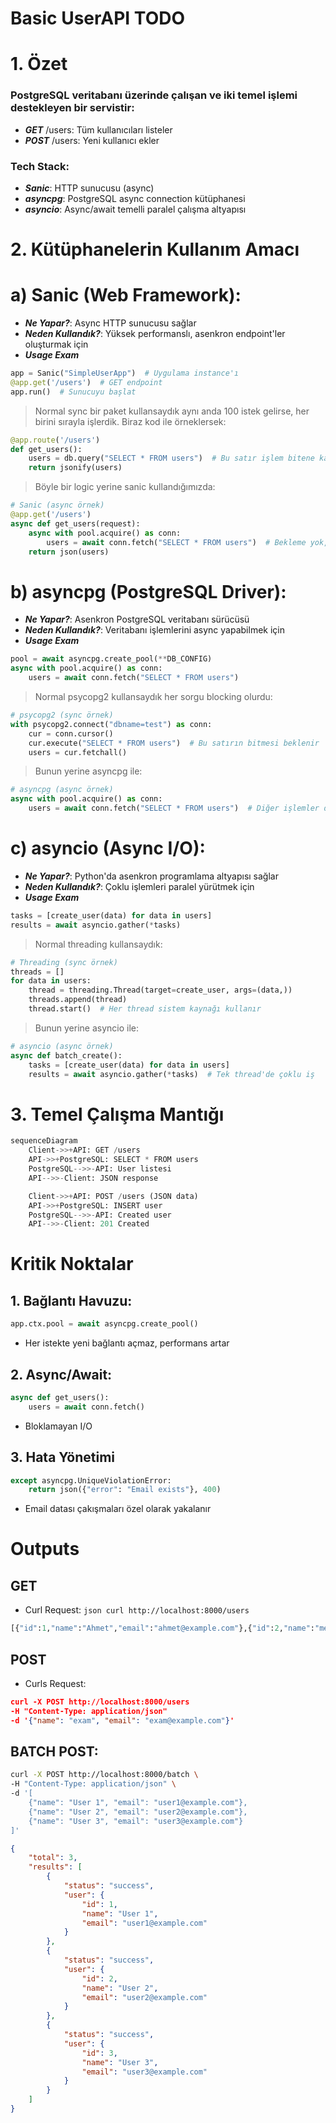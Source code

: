 # Basic UserAPI TODO

# 1. Özet 
###  PostgreSQL veritabanı üzerinde çalışan ve iki temel işlemi destekleyen bir servistir:
* **_GET_** /users: Tüm kullanıcıları listeler
* **_POST_** /users: Yeni kullanıcı ekler

### Tech Stack:
* **_Sanic_**: HTTP sunucusu (async)
* **_asyncpg_**: PostgreSQL async connection kütüphanesi
* **_asyncio_**:  Async/await temelli paralel çalışma altyapısı 

# 2. Kütüphanelerin Kullanım Amacı

# a) Sanic (Web Framework):
* **_Ne Yapar?_**: Async HTTP sunucusu sağlar
* **_Neden Kullandık?_**: Yüksek performanslı, asenkron endpoint'ler oluşturmak için
* **_Usage Exam_**
```python
app = Sanic("SimpleUserApp")  # Uygulama instance'ı
@app.get('/users')  # GET endpoint
app.run()  # Sunucuyu başlat
```

> Normal sync bir paket kullansaydık aynı anda 100 istek gelirse, her birini sırayla işlerdik. Biraz kod ile örneklersek:

```python
@app.route('/users')
def get_users():
    users = db.query("SELECT * FROM users")  # Bu satır işlem bitene kadar bekler
    return jsonify(users)
```

> Böyle bir logic yerine sanic kullandığımızda:

```python
# Sanic (async örnek)
@app.get('/users')
async def get_users(request):
    async with pool.acquire() as conn:
        users = await conn.fetch("SELECT * FROM users")  # Bekleme yok, diğer isteklere geçer
    return json(users)
```

# b) asyncpg (PostgreSQL Driver):
* **_Ne Yapar?_**: Asenkron PostgreSQL veritabanı sürücüsü
* **_Neden Kullandık?_**: Veritabanı işlemlerini async yapabilmek için
* **_Usage Exam_**
```python
pool = await asyncpg.create_pool(**DB_CONFIG)
async with pool.acquire() as conn:
    users = await conn.fetch("SELECT * FROM users")
```

> Normal psycopg2 kullansaydık her sorgu blocking olurdu:

```python
# psycopg2 (sync örnek)
with psycopg2.connect("dbname=test") as conn:
    cur = conn.cursor()
    cur.execute("SELECT * FROM users")  # Bu satırın bitmesi beklenir
    users = cur.fetchall()
```

> Bunun yerine asyncpg ile:

```python
# asyncpg (async örnek)
async with pool.acquire() as conn:
    users = await conn.fetch("SELECT * FROM users")  # Diğer işlemler devam edebilir
```

# c) asyncio (Async I/O):
* **_Ne Yapar?_**: Python'da asenkron programlama altyapısı sağlar
* **_Neden Kullandık?_**: Çoklu işlemleri paralel yürütmek için
* **_Usage Exam_**
```python
tasks = [create_user(data) for data in users]
results = await asyncio.gather(*tasks)
```

> Normal threading kullansaydık:

```python
# Threading (sync örnek)
threads = []
for data in users:
    thread = threading.Thread(target=create_user, args=(data,))
    threads.append(thread)
    thread.start()  # Her thread sistem kaynağı kullanır
```

> Bunun yerine asyncio ile:

```python
# asyncio (async örnek)
async def batch_create():
    tasks = [create_user(data) for data in users]
    results = await asyncio.gather(*tasks)  # Tek thread'de çoklu iş
```

# 3. Temel Çalışma Mantığı
```python
sequenceDiagram
    Client->>+API: GET /users
    API->>+PostgreSQL: SELECT * FROM users
    PostgreSQL-->>-API: User listesi
    API-->>-Client: JSON response

    Client->>+API: POST /users (JSON data)
    API->>+PostgreSQL: INSERT user
    PostgreSQL-->>-API: Created user
    API-->>-Client: 201 Created
```

# Kritik Noktalar

## 1. Bağlantı Havuzu:
```python
app.ctx.pool = await asyncpg.create_pool()
```
* Her istekte yeni bağlantı açmaz, performans artar

## 2. Async/Await:
```python
async def get_users():
    users = await conn.fetch()
```
* Bloklamayan I/O 

## 3. Hata Yönetimi
```python
except asyncpg.UniqueViolationError:
    return json({"error": "Email exists"}, 400)
```
* Email datası çakışmaları özel olarak yakalanır

# Outputs

## GET

* Curl Request: ```json curl http://localhost:8000/users```

```python
[{"id":1,"name":"Ahmet","email":"ahmet@example.com"},{"id":2,"name":"mehmet","email":"mehmet@example.com"},{"id":3,"name":"John","email":"john@example.com"}]
```

## POST 

* Curls Request:
 ```json
 curl -X POST http://localhost:8000/users 
 -H "Content-Type: application/json" 
 -d '{"name": "exam", "email": "exam@example.com"}' 
```

## BATCH POST:
```bash
curl -X POST http://localhost:8000/batch \
-H "Content-Type: application/json" \
-d '[
    {"name": "User 1", "email": "user1@example.com"},
    {"name": "User 2", "email": "user2@example.com"},
    {"name": "User 3", "email": "user3@example.com"}
]'
```

```json
{
    "total": 3,
    "results": [
        {
            "status": "success",
            "user": {
                "id": 1,
                "name": "User 1",
                "email": "user1@example.com"
            }
        },
        {
            "status": "success",
            "user": {
                "id": 2,
                "name": "User 2",
                "email": "user2@example.com"
            }
        },
        {
            "status": "success",
            "user": {
                "id": 3,
                "name": "User 3",
                "email": "user3@example.com"
            }
        }
    ]
}

